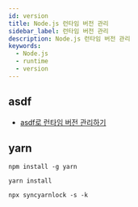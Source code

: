 ```yaml
---
id: version
title: Node.js 런타임 버전 관리
sidebar_label: 런타임 버전 관리
description: Node.js 런타임 버전 관리
keywords:
  - Node.js
  - runtime
  - version
---
```


## asdf

- [asdf로 런타임 버전 관리하기](/docs/lang/etc/command-line-tools/asdf#플러그인)

## yarn

```shell
npm install -g yarn
```

```shell
yarn install
```

```shell
npx syncyarnlock -s -k
```
